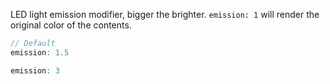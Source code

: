 
LED light emission modifier, bigger the brighter.
`emission: 1` will render the original color of the contents.

<Columns>
  <ColumnItem is={6}>

  ```js
  // Default
  emission: 1.5
  ```

  </ColumnItem>
  <ColumnItem is={6}>
    <BlackSignBoard className="options-canvas" src={useBaseUrl("/img/test.jpg")} />
  </ColumnItem>
</Columns>
<Columns>
  <ColumnItem is={6}>

  ```js
  emission: 3
  ```

  </ColumnItem>
  <ColumnItem is={6}>
    <BlackSignBoard className="options-canvas" src={useBaseUrl("/img/test.jpg")} emission={3} />
  </ColumnItem>
</Columns>
